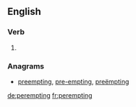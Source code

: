 ==English==

===Verb===
{{head|en|present participle}}

# {{present participle of|perempt|lang=en|nocat=1}}

===Anagrams===
* [[preempting#English|preempting]], [[pre-empting#English|pre-empting]], [[preëmpting#English|preëmpting]]

[[de:perempting]]
[[fr:perempting]]